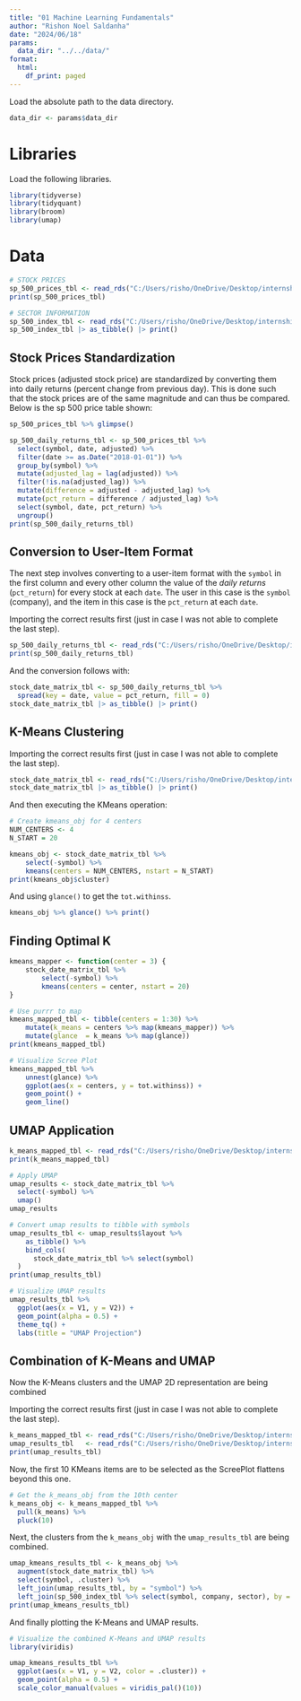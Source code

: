 ```yaml
---
title: "01 Machine Learning Fundamentals"
author: "Rishon Noel Saldanha"
date: "2024/06/18"
params:
  data_dir: "../../data/"
format: 
  html:
    df_print: paged
---
```


Load the absolute path to the data directory.

```r
data_dir <- params$data_dir
```


# Libraries
Load the following libraries. 

```r
library(tidyverse)
library(tidyquant)
library(broom)
library(umap)
```


# Data

```r
# STOCK PRICES
sp_500_prices_tbl <- read_rds("C:/Users/risho/OneDrive/Desktop/internship_sparks/ss24-bdml-rishon1234/ML/data/Business Decisions with Machine Learning/sp_500_prices_tbl.rds")
print(sp_500_prices_tbl)
```

```r
# SECTOR INFORMATION
sp_500_index_tbl <- read_rds("C:/Users/risho/OneDrive/Desktop/internship_sparks/ss24-bdml-rishon1234/ML/data/Business Decisions with Machine Learning/sp_500_index_tbl.rds")
sp_500_index_tbl |> as_tibble() |> print()
```

## Stock Prices Standardization
Stock prices (adjusted stock price) are standardized by converting them into daily returns (percent change from previous day). This is done such that the stock prices are of the same magnitude and can thus be compared. Below is the sp 500 price table shown:

```r
sp_500_prices_tbl %>% glimpse()
```

```r
sp_500_daily_returns_tbl <- sp_500_prices_tbl %>%
  select(symbol, date, adjusted) %>%
  filter(date >= as.Date("2018-01-01")) %>%
  group_by(symbol) %>%
  mutate(adjusted_lag = lag(adjusted)) %>%
  filter(!is.na(adjusted_lag)) %>%
  mutate(difference = adjusted - adjusted_lag) %>%
  mutate(pct_return = difference / adjusted_lag) %>%
  select(symbol, date, pct_return) %>%
  ungroup()
print(sp_500_daily_returns_tbl)
```


## Conversion to User-Item Format
The next step involves converting to a user-item format with the `symbol` in the first column and every other column the value of the _daily returns_ (`pct_return`) for every stock at each `date`. The user in this case is the `symbol` (company), and the item in this case is the `pct_return` at each `date`.

Importing the correct results first (just in case I was not able to complete the last step).

```r
sp_500_daily_returns_tbl <- read_rds("C:/Users/risho/OneDrive/Desktop/internship_sparks/ss24-bdml-rishon1234/ML/data/Business Decisions with Machine Learning/sp_500_daily_returns_tbl.rds")
print(sp_500_daily_returns_tbl)
```

And the conversion follows with:

```r
stock_date_matrix_tbl <- sp_500_daily_returns_tbl %>%
  spread(key = date, value = pct_return, fill = 0)
stock_date_matrix_tbl |> as_tibble() |> print()
```


## K-Means Clustering

Importing the correct results first (just in case I was not able to complete the last step).

```r
stock_date_matrix_tbl <- read_rds("C:/Users/risho/OneDrive/Desktop/internship_sparks/ss24-bdml-rishon1234/ML/data/Business Decisions with Machine Learning/stock_date_matrix_tbl.rds")
stock_date_matrix_tbl |> as_tibble() |> print()
```

And then executing the KMeans operation:

```r
# Create kmeans_obj for 4 centers
NUM_CENTERS <- 4
N_START = 20

kmeans_obj <- stock_date_matrix_tbl %>%
    select(-symbol) %>%
    kmeans(centers = NUM_CENTERS, nstart = N_START)
print(kmeans_obj$cluster)
```

And using `glance()` to get the `tot.withinss`. 

```r
kmeans_obj %>% glance() %>% print()
```

## Finding Optimal K

```r
kmeans_mapper <- function(center = 3) {
    stock_date_matrix_tbl %>%
        select(-symbol) %>%
        kmeans(centers = center, nstart = 20)
}
```

```r
# Use purrr to map
kmeans_mapped_tbl <- tibble(centers = 1:30) %>%
    mutate(k_means = centers %>% map(kmeans_mapper)) %>%
    mutate(glance  = k_means %>% map(glance))
print(kmeans_mapped_tbl)
```

```r
# Visualize Scree Plot
kmeans_mapped_tbl %>%
    unnest(glance) %>%
    ggplot(aes(x = centers, y = tot.withinss)) +
    geom_point() +
    geom_line()
```


## UMAP Application

```r
k_means_mapped_tbl <- read_rds("C:/Users/risho/OneDrive/Desktop/internship_sparks/ss24-bdml-rishon1234/ML/data/Business Decisions with Machine Learning/k_means_mapped_tbl.rds")
print(k_means_mapped_tbl)
```

```r
# Apply UMAP
umap_results <- stock_date_matrix_tbl %>%
  select(-symbol) %>%
  umap()
umap_results
```

```r
# Convert umap results to tibble with symbols
umap_results_tbl <- umap_results$layout %>%
    as_tibble() %>%
    bind_cols(
      stock_date_matrix_tbl %>% select(symbol)
  )
print(umap_results_tbl)
```

```r
# Visualize UMAP results
umap_results_tbl %>%
  ggplot(aes(x = V1, y = V2)) +
  geom_point(alpha = 0.5) +
  theme_tq() +
  labs(title = "UMAP Projection")
```

## Combination of K-Means and UMAP
Now the K-Means clusters and the UMAP 2D representation are being combined

Importing the correct results first (just in case I was not able to complete the last step).

```r
k_means_mapped_tbl <- read_rds("C:/Users/risho/OneDrive/Desktop/internship_sparks/ss24-bdml-rishon1234/ML/data/Business Decisions with Machine Learning/k_means_mapped_tbl.rds")
umap_results_tbl   <- read_rds("C:/Users/risho/OneDrive/Desktop/internship_sparks/ss24-bdml-rishon1234/ML/data/Business Decisions with Machine Learning/umap_results_tbl.rds")
print(umap_results_tbl)
```


Now, the first 10 KMeans items are to be selected as the ScreePlot flattens beyond this one.

```r
# Get the k_means_obj from the 10th center
k_means_obj <- k_means_mapped_tbl %>%
  pull(k_means) %>%
  pluck(10)
```

Next, the clusters from the `k_means_obj` with the `umap_results_tbl` are being combined.

```r
umap_kmeans_results_tbl <- k_means_obj %>%
  augment(stock_date_matrix_tbl) %>%
  select(symbol, .cluster) %>%
  left_join(umap_results_tbl, by = "symbol") %>%
  left_join(sp_500_index_tbl %>% select(symbol, company, sector), by = "symbol")
print(umap_kmeans_results_tbl)
```

And finally plotting the K-Means and UMAP results.

```r
# Visualize the combined K-Means and UMAP results
library(viridis)

umap_kmeans_results_tbl %>%
  ggplot(aes(x = V1, y = V2, color = .cluster)) +
  geom_point(alpha = 0.5) +
  scale_color_manual(values = viridis_pal()(10))
```